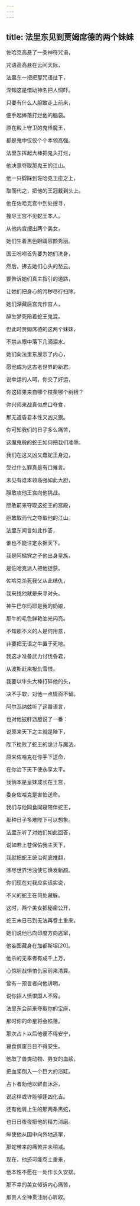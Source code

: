 ```yaml
---
---
---
```

title: 法里东见到贾姆席德的两个妹妹
---




佐哈克高悬了一条神符咒语，

咒语高高悬在云间天际，

法里东一把把那咒语扯下，

深知这是借助神名把人恫吓。

只要有什么人胆敢走上前来，

便手起棒落打烂他的脑袋。

原在殿上守卫的鬼怪魔王，

都是鬼中佼佼个个本领高强。

法里东挥起大棒把鬼头打烂，

他决意夺取那鬼王的江山。

他一只脚踩到佐哈克王座之上，

取而代之，把他的王冠戴到头上。

他在佐哈克宫中到处搜寻，

搜尽王宫不见蛇王本人。

从他内宫搜出两个美女，

她们生着黑色眼睛容颜秀丽。

国王吩咐首先要为她们洗身，

然后，拂去她们心头的愁云。

要告诉她们真主指引的道路，

让她们把身心的污秽尽行扫除。

她们深藏后宫充作宫人，

醉生梦死陪着蛇王鬼混。

但此时贾姆席德的这两个妹妹，

不禁从眼中落下几滴泪水。

她们向法里东展示了内心，

愿他成为这古老世界的新君。

说幸运的人呵，你交了好运，

你这硕果来自哪个枝条哪个树根？

你兴师来战真似虎口夺食，

那无道昏君本性又凶又狠。

你可知我们的日子多么痛苦，

这魔鬼般的蛇王如何把我们凌辱。

我们在这又凶又蠢蛇王身边，

受过什么罪真是有口难言。

未见有谁本领高强如此大胆，

胆敢攻他王宫向他挑战。

胆敢前来夺取这蛇王的宫殿，

胆敢取而代之夺取他的江山。

法里东闻言如此作答，

谁也不能注定永据天下。

我是阿梯宾之子他出身皇族，

是佐哈克派人把他捉获。

佐哈克杀死我父从此结仇，

我来找他就是来寻对头。

神牛巴尔玛耶是我的奶娘，

那牛的毛色鲜艳油光闪亮。

不知那不义的人是何用意，

非要把无语之牛置于死地。

我这才准备武力讨伐昏君，

从波斯赶来报仇雪恨。

我要以牛头大棒打碎他的头，

决不手软，对他一点情面不留。

阿尔瓦纳兹听了这番语言，

也对他披肝沥胆说了一番：

说原来天下之主就是陛下，

陛下挫败了蛇王的诡计与魔法。

原来佐哈克在你手下送命，

在你治下天下便永享太平。

我俩本是皇妹成长在王宫，

委身佐哈克是害怕送命。

我们与他同食同寝陪伴蛇王，

那种日子多难陛下可以想象。

法里东听了对她们如此回答，

说如若上苍保佑我主天下，

我就把蛇王统治彻底推翻，

涤尽世界污浊使它焕发新颜。

你们现在对我应实话实说，

不义的蛇王在何处藏躲。

这时，两个美女把秘密公开，

蛇王末日已到无法再卷土重来。

她们说他已向印度方向逃窜，

他妄图藏身在加都斯坦[20]。

他杀的无辜者有成千上万，

心惊胆战惧怕仇家前来清算。

曾有一预言者向他讲明，

说你招人愤恨国人不容。

法里东会前来夺取你的宝座，

那时你的命星将会殒落。

那次占卜以后他便不得安宁，

寝食俱废日日不得安生。

他取了兽类动物、男女的血浆，

把血浆倒入一个巨大的浴缸。

占卜者劝他以鲜血沐浴，

说这样或许能够逢凶化吉。

还有他肩上生的那两条黑蛇，

也日日夜夜把他的精力消磨。

纵使他从国中向外地逃窜，

那蛇带来的痛苦并未稍减。

现在，他还可能卷土重来，

他本性不愿在一处作长久安排。

那不幸的美女倾诉内心痛苦，

那贵人全神贯注耐心听取。